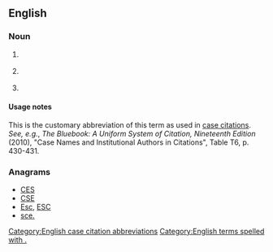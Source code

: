 {{also|sec|SEC|sec.|Sec.|seč}}
==English==

===Noun===
{{en-noun|?}}

# {{context|legal|lang=en}} {{abbreviation of|security|lang=en}}
# {{context|legal|lang=en}} {{abbreviation of|securities|lang=en}}
# {{abbreviation of|section|lang=en}}

====Usage notes====
This is the customary abbreviation of this term as used in [[case citation]]s. ''See, e.g.'', ''The Bluebook: A Uniform System of Citation, Nineteenth Edition'' (2010), "Case Names and Institutional Authors in Citations", Table T6, p. 430-431.

===Anagrams===
* [[CES#English|CES]]
* [[CSE#English|CSE]]
* [[Esc#English|Esc]], [[ESC#English|ESC]]
* [[sce.#English|sce.]]

[[Category:English case citation abbreviations]]
[[Category:English terms spelled with .]]